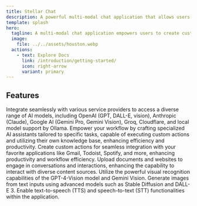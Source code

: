 ```yaml
---
title: Stellar Chat
description: A powerful multi-modal chat application that allows users to create custom agents, generate images, utilize visual recognition, and integrate with local LLMs and commercial models like OpenAI, Gemini, Perplexity, and Claude.
template: splash
hero:
  tagline: A multi-modal chat application empowers users to create custom agents and integrate with local LLMs and OpenAI, Gemini, Perplexity, and Claude models.
  image:
    file: ../../assets/houston.webp
  actions:
    - text: Explore Docs
      link: /introduction/getting-started/
      icon: right-arrow
      variant: primary
---
```



## Features

<CardGrid stagger>
	<Card title="Multi-Model Service Provider Support" icon="seti:plan">
		Integrate seamlessly with various service providers to access a diverse range of AI models, including OpenAI (GPT, DALL-E, vision), Anthropic (Claude), Google AI (Gemini Pro, Gemini Vision), Groq, Cloudflare, and local model support by Ollama.
	</Card>
	<Card title="Create AI Assistants" icon="puzzle">
		Empower your workflow by crafting specialized AI assistants tailored to specific tasks, capable of executing custom actions and utilizing their own knowledge base, enhancing efficiency and productivity.
	</Card>
	<Card title="Run custom actions" icon="rocket">
		Create custom actions for seamless integration with your favorite applications like Gmail, Todoist, Spotify, and more, enhancing productivity and workflow efficiency.
	</Card>
	<Card title="Talk with uploaded files" icon="document">
		Upload documents and websites to engage in conversations and interactions, enhancing the capability to interact with diverse content sources.
	</Card>
	<Card title="Visual Recognition" icon="magnifier">
		Utilize the powerful visual recognition capabilities of the GPT-4-Vision model and Gemini Vision.
	</Card>
	<Card title="Text-to-Image Generation" icon="seti:image">
		Generate images from text inputs using advanced models such as Stable Diffusion and DALL-E 3.
	</Card>
	<Card title="Support for TTS & STT" icon="seti:audio">
		Enable text-to-speech (TTS) and speech-to-text (STT) functionalities within the application.
	</Card>
</CardGrid>
